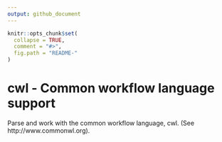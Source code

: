 ```yaml
---
output: github_document
---
```


<!-- README.md is generated from README.Rmd. Please edit that file -->

```r
knitr::opts_chunk$set(
  collapse = TRUE,
  comment = "#>",
  fig.path = "README-"
)
```

# cwl - Common workflow language support

Parse and work with the common workflow language, cwl. (See http://www.commonwl.org).
